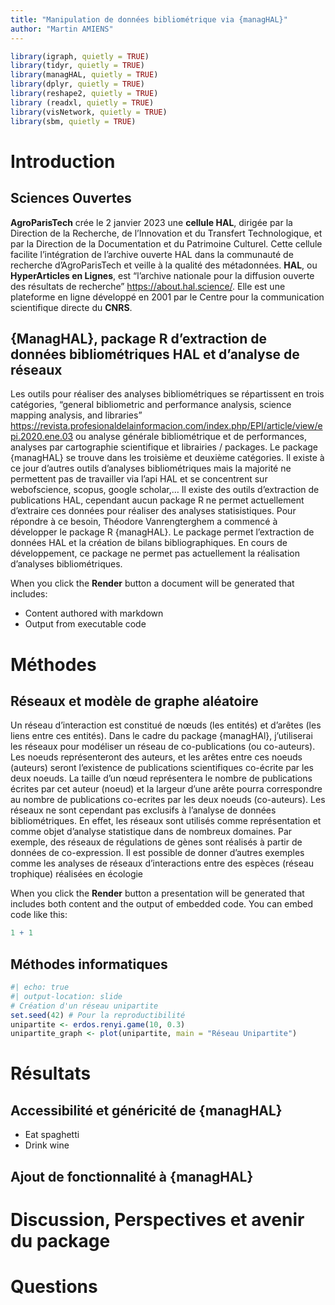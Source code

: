 ```yaml
---
title: "Manipulation de données bibliométrique via {managHAL}"
author: "Martin AMIENS"
---
```

```r
library(igraph, quietly = TRUE)
library(tidyr, quietly = TRUE)
library(managHAL, quietly = TRUE)
library(dplyr, quietly = TRUE)
library(reshape2, quietly = TRUE)
library (readxl, quietly = TRUE)
library(visNetwork, quietly = TRUE)
library(sbm, quietly = TRUE)
```

# Introduction

## Sciences Ouvertes

::: {.notes}
**AgroParisTech** crée le 2 janvier 2023 une **cellule HAL**, dirigée par la Direction de la Recherche, de l’Innovation et du Transfert Technologique, et par la Direction de la Documentation et du Patrimoine Culturel. Cette cellule facilite l'intégration de l'archive ouverte HAL dans la communauté de recherche d'AgroParisTech et veille à la qualité des métadonnées. **HAL**, ou **HyperArticles en Lignes**, est "l’archive nationale pour la diffusion ouverte des résultats de recherche" <https://about.hal.science/>. Elle est une plateforme en ligne développé en 2001 par le Centre pour la communication scientifique directe du **CNRS**.
:::


## {ManagHAL}, package R d'extraction de données bibliométriques HAL et d'analyse de réseaux

::: {.notes}
Les outils pour réaliser des analyses bibliométriques se répartissent en trois catégories, "general bibliometric and performance analysis, science mapping analysis, and libraries" <https://revista.profesionaldelainformacion.com/index.php/EPI/article/view/epi.2020.ene.03> ou analyse générale bibliométrique et de performances, analyses par cartographie scientifique et librairies / packages. Le package {managHAL} se trouve dans les troisième et deuxième catégories. Il existe à ce jour d'autres outils d'analyses bibliométriques mais la majorité ne permettent pas de travailler via l'api HAL et se concentrent sur webofscience, scopus, google scholar,... Il existe des outils d’extraction de publications HAL, cependant aucun package R ne permet actuellement d'extraire ces données pour réaliser des analyses statisistiques. Pour répondre à ce besoin, Théodore Vanrengterghem a commencé à développer le package R {managHAL}. Le package permet l’extraction de données HAL et la création de bilans bibliographiques. En cours de développement, ce package ne permet pas actuellement la réalisation d'analyses bibliométriques.
:::

When you click the **Render** button a document will be generated that includes:

-   Content authored with markdown
-   Output from executable code

# Méthodes

## Réseaux et modèle de graphe aléatoire
::: {.notes}
Un réseau d’interaction est constitué de nœuds (les entités) et d’arêtes (les liens entre ces entités). Dans le cadre du package {managHAl}, j'utiliserai les réseaux pour modéliser un réseau de co-publications (ou co-auteurs). Les noeuds représenteront des auteurs, et les arêtes entre ces noeuds (auteurs) seront l'existence de publications scientifiques co-écrite par les deux noeuds. La taille d'un nœud représentera le nombre de publications écrites par cet auteur (noeud) et la largeur d'une arête pourra correspondre au nombre de publications co-ecrites par les deux noeuds (co-auteurs). Les réseaux ne sont cependant pas exclusifs à l'analyse de données bibliométriques. En effet, les réseaux sont utilisés comme représentation et comme objet d'analyse statistique dans de nombreux domaines. Par exemple, des réseaux de régulations de gènes sont réalisés à partir de données de co-expression. Il est possible de donner d'autres exemples comme les analyses de réseaux d'interactions entre des espèces (réseau trophique) réalisées en écologie
:::

When you click the **Render** button a presentation will be generated that includes both content and the output of embedded code. You can embed code like this:

```r
1 + 1
```

## Méthodes informatiques




```r
#| echo: true
#| output-location: slide
# Création d'un réseau unipartite
set.seed(42) # Pour la reproductibilité 
unipartite <- erdos.renyi.game(10, 0.3)
unipartite_graph <- plot(unipartite, main = "Réseau Unipartite")
```




# Résultats 

## Accessibilité et généricité de {managHAL}

::: {.incremental}

- Eat spaghetti
- Drink wine

:::

## Ajout de fonctionnalité à {managHAL}

# Discussion, Perspectives et avenir du package

# Questions

